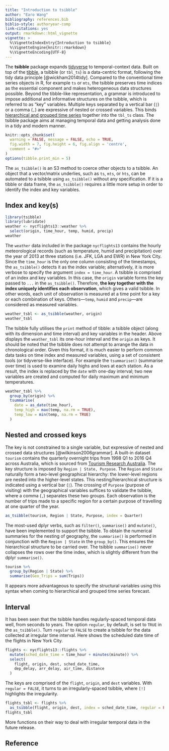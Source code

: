 ```yaml
---
title: "Introduction to tsibble"
author: "Earo Wang"
bibliography: references.bib
biblio-style: authoryear-comp
link-citations: yes
output: rmarkdown::html_vignette
vignette: >
  %\VignetteIndexEntry{Introduction to tsibble}
  %\VignetteEngine{knitr::rmarkdown}
  %\VignetteEncoding{UTF-8}
---
```


The **tsibble** package expands [tidyverse](https://www.tidyverse.org) to temporal-context data. Built on top of the [tibble](http://tibble.tidyverse.org), a tsibble (or `tbl_ts`) is a data-centric format, following the tidy data principle [@wickham2014tidy]. Compared to the conventional time series objects in R, for example `ts` or `mts`, the tsibble preserves time indices as the essential component and makes heterogeneous data structures possible. Beyond the tibble-like representation, a grammar is introduced to impose additional and informative structures on the tsibble, which is referred to as "key" variables. Multiple keys separated by a vertical bar (`|`) or a comma (`,`) are expressive of nested or crossed variables. This binds [hierarchical and grouped time series](http://pkg.earo.me/hts/) together into the `tbl_ts` class. The tsibble package aims at managing temporal data and getting analysis done in a tidy and modern manner.

```r
knitr::opts_chunk$set(
  warning = FALSE, message = FALSE, echo = TRUE,
  fig.width = 7, fig.height = 6, fig.align = 'centre',
  comment = "#>"
)
options(tibble.print_min = 5)
```

The `as_tsibble()` is an S3 method to coerce other objects to a tsibble. An object that a vector/matrix underlies, such as `ts`, `mts`, or `hts`, can be automated to a tsibble using `as_tsibble()` without any specification. If it is a tibble or data frame, the `as_tsibble()` requires a little more setup in order to identify the index and key variables.

## Index and key(s)

```r
library(tsibble)
library(lubridate)
weather <- nycflights13::weather %>% 
  select(origin, time_hour, temp, humid, precip)
weather
```

The `weather` data included in the package `nycflights13` contains the hourly meteorological records (such as temperature, humid and precipitation) over the year of 2013 at three stations (i.e. JFK, LGA and EWR) in New York City. Since the `time_hour` is the only one column consisting of the timestamps, the `as_tsibble()` detects it as the index variable; alternatively, it is more verbose to specify the argument `index = time_hour`. A tsibble is comprised of an index and key variables. In this case, the `origin` variable forms the key passed to `...` in the `as_tsibble()`. Therefore, **the key together with the index uniquely identifies each observation**, which gives a valid tsibble. In other words, each unit of observation is measured at a time point for a key or each combination of keys. Others---`temp`, `humid` and `precip`---are considered as measured variables.

```r
weather_tsbl <- as_tsibble(weather, origin)
weather_tsbl
```

The tsibble fully utilises the `print` method of tibble: a tsibble object (along with its dimension and time interval) and key variables in the header. Above displays the `weather_tsbl` its one-hour interval and the `origin` as keys. It should be noted that the tsibble does not attempt to arrange the data in chronological order. Given this format, it is much easier to perform common data tasks on time index and measured variables, using a set of consistent tools (or tidyverse-like interface). For example the `tsummarise()` (summarise over time) is used to examine daily highs and lows at each station. As a result, the index is replaced by the `date` with one-day interval; two new variables are created and computed for daily maximum and minimum temperatures.

```r
weather_tsbl %>%
  group_by(origin) %>%
  tsummarise(
    date = as_date(time_hour),
    temp_high = max(temp, na.rm = TRUE),
    temp_low = min(temp, na.rm = TRUE)
  )
```

## Nested and crossed keys

The key is not constrained to a single variable, but expressive of nested and crossed data structures [@wilkinson2006grammar]. A built-in dataset `tourism` contains the quarterly overnight trips from 1998 Q1 to 2016 Q4 across Australia, which is sourced from [Tourism Research Australia](https://www.tra.gov.au). The key structure is imposed by `Region | State, Purpose`. The `Region` and `State` naturally form a two-level geographical hierarchy: the lower-level regions are nested into the higher-level states. This nesting/hierarchical structure is indicated using a vertical bar (`|`). The crossing of `Purpose` (purpose of visiting) with the geographical variables suffices to validate the tsibble, where a comma (`,`) separates these two groups. Each observation is the number of trips made to a specific region for a certain purpose of travelling at one quarter of the year.

```r
as_tsibble(tourism, Region | State, Purpose, index = Quarter)
```

The most-used dplyr verbs, such as `filter()`, `summarise()` and `mutate()`, have been implemented to support the tsibble. To obtain the numerical summaries for the nesting of geography, the `summarise()` is performed in conjunction with the `Region | State` in the `group_by()`. This ensures the hierarchical structure to be carried over. The tsibble `summarise()` never collapses the rows over the time index, which is slightly different from the dplyr `summarise()`.

```r
tourism %>%
  group_by(Region | State) %>%
  summarise(Geo_Trips = sum(Trips))
```

It appears more advantageous to specify the structural variables using this syntax when coming to hierarchical and grouped time series forecast.

## Interval

It has been seen that the tsibble handles regularly-spaced temporal data well, from seconds to years. The option `regular`, by default, is set to `TRUE` in the `as_tsibble()`. Turn `regular` to `FALSE` to create a tsibble for the data collected at irregular time interval. Here shows the scheduled date time of the flights in New York City.

```r
flights <- nycflights13::flights %>%
  mutate(sched_date_time = time_hour + minutes(minute)) %>%
  select(
    flight, origin, dest, sched_date_time, 
    dep_delay, arr_delay, air_time, distance
  )
```

The keys are comprised of the `flight`, `origin`, and `dest` variables. With `regular = FALSE`, it turns to an irregularly-spaced tsibble, where `[!]` highlights the irregularity.

```r
flights_tsbl <- flights %>%
  as_tsibble(flight, origin, dest, index = sched_date_time, regular = FALSE)
flights_tsbl
```
More functions on their way to deal with irregular temporal data in the future release.

## Reference
